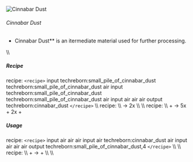 ![Cinnabar Dust](/mods/techreborn/Cinnabar_dust.png)

###### Cinnabar Dust

- Cinnabar Dust** is an itermediate material used for further
        processing.

\\\\

##### Recipe

<Mcitem id="minecraft:crafting_table"/> recipe:
`<recipe>` input techreborn:small_pile_of_cinnabar_dust
techreborn:small_pile_of_cinnabar_dust air input
techreborn:small_pile_of_cinnabar_dust
techreborn:small_pile_of_cinnabar_dust air input air air air output
techreborn:cinnabar_dust `</recipe>` \\\\
<Mcitem id="techreborn:grinder"/> recipe: \\\\
<Mcitem id="techreborn:cinnabar_ore"/> -\>
2x<Mcitem id="techreborn:cinnabar_dust"/> \\\\ \\\\
<Mcitem id="techreborn:industrial_grinder"/> recipe:
\\\\ <Mcitem id="techreborn:cinnabar_ore"/> +
<Mcitem id="techreborn:water_cell"/> -\>
5x<Mcitem id="techreborn:cinnabar_dust"/> +
2x<Mcitem id="techreborn:small_pile_of_redstone"/> +
<Mcitem id="techreborn:small_pile_of_glowstone_dust"/>

##### Usage

<Mcitem id="minecraft:crafting_table"/> recipe:
`<recipe>` input air air air input air techreborn:cinnabar_dust
air input air air air output techreborn:small_pile_of_cinnabar_dust,4
`</recipe>` \\\\ \\\\
<Mcitem id="techreborn:industrial_electrolyzer"/>
recipe: \\\\
<Mcitem id="techreborn:cinnabar_dust"/> +
<Mcitem id="techreborn:empty_cell"/> -\>
<Mcitem id="techreborn:mercury_cell"/> +
<Mcitem id="techreborn:sulfur_dust"/>\\\\ \\\\
